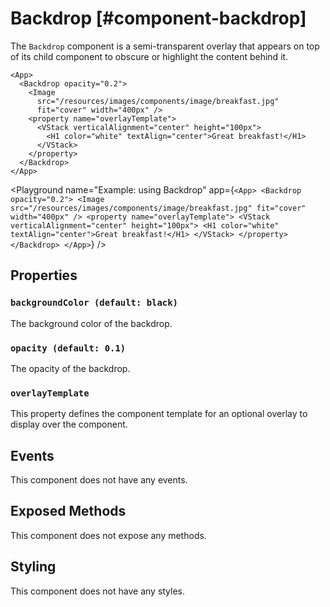 
# Backdrop [#component-backdrop]

The `Backdrop` component is a semi-transparent overlay that appears on top of its child component to obscure or highlight the content behind it.



```ueml
<App>
  <Backdrop opacity="0.2">
    <Image 
      src="/resources/images/components/image/breakfast.jpg" 
      fit="cover" width="400px" />
    <property name="overlayTemplate">
      <VStack verticalAlignment="center" height="100px">
        <H1 color="white" textAlign="center">Great breakfast!</H1>
      </VStack>
    </property>
  </Backdrop>
</App>
```

<Playground
  name="Example: using Backdrop"
  app={`
    <App>
      <Backdrop opacity="0.2">
        <Image src="/resources/images/components/image/breakfast.jpg" fit="cover" width="400px" />
        <property name="overlayTemplate">
          <VStack verticalAlignment="center" height="100px">
            <H1 color="white" textAlign="center">Great breakfast!</H1>
          </VStack>
        </property>
      </Backdrop>
    </App>
  `}
/>

## Properties

### `backgroundColor (default: black)`

The background color of the backdrop.

### `opacity (default: 0.1)`

The opacity of the backdrop.

### `overlayTemplate`

This property defines the component template for an optional overlay to display over the component.

## Events

This component does not have any events.

## Exposed Methods

This component does not expose any methods.

## Styling

This component does not have any styles.
